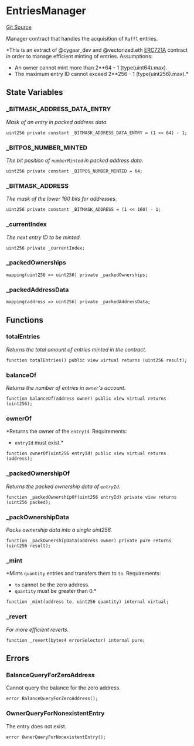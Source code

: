 # EntriesManager
[Git Source](https://github.com/Raffleth/protocol/blob/d0e7a98ac74e241068705b47dbc09c29744e1867/src/abstracts/EntriesManager.sol)

Manager contract that handles the acquisition of `Raffl` entries.

*This is an extract of @cygaar_dev and @vectorized.eth [ERC721A](https://erc721a.org) contract in order to manage
efficient minting of entries.
Assumptions:
- An owner cannot mint more than 2**64 - 1 (type(uint64).max).
- The maximum entry ID cannot exceed 2**256 - 1 (type(uint256).max).*


## State Variables
### _BITMASK_ADDRESS_DATA_ENTRY
*Mask of an entry in packed address data.*


```solidity
uint256 private constant _BITMASK_ADDRESS_DATA_ENTRY = (1 << 64) - 1;
```


### _BITPOS_NUMBER_MINTED
*The bit position of `numberMinted` in packed address data.*


```solidity
uint256 private constant _BITPOS_NUMBER_MINTED = 64;
```


### _BITMASK_ADDRESS
*The mask of the lower 160 bits for addresses.*


```solidity
uint256 private constant _BITMASK_ADDRESS = (1 << 160) - 1;
```


### _currentIndex
*The next entry ID to be minted.*


```solidity
uint256 private _currentIndex;
```


### _packedOwnerships

```solidity
mapping(uint256 => uint256) private _packedOwnerships;
```


### _packedAddressData

```solidity
mapping(address => uint256) private _packedAddressData;
```


## Functions
### totalEntries

*Returns the total amount of entries minted in the contract.*


```solidity
function totalEntries() public view virtual returns (uint256 result);
```

### balanceOf

*Returns the number of entries in `owner`'s account.*


```solidity
function balanceOf(address owner) public view virtual returns (uint256);
```

### ownerOf

*Returns the owner of the `entryId`.
Requirements:
- `entryId` must exist.*


```solidity
function ownerOf(uint256 entryId) public view virtual returns (address);
```

### _packedOwnershipOf

*Returns the packed ownership data of `entryId`.*


```solidity
function _packedOwnershipOf(uint256 entryId) private view returns (uint256 packed);
```

### _packOwnershipData

*Packs ownership data into a single uint256.*


```solidity
function _packOwnershipData(address owner) private pure returns (uint256 result);
```

### _mint

*Mints `quantity` entries and transfers them to `to`.
Requirements:
- `to` cannot be the zero address.
- `quantity` must be greater than 0.*


```solidity
function _mint(address to, uint256 quantity) internal virtual;
```

### _revert

*For more efficient reverts.*


```solidity
function _revert(bytes4 errorSelector) internal pure;
```

## Errors
### BalanceQueryForZeroAddress
Cannot query the balance for the zero address.


```solidity
error BalanceQueryForZeroAddress();
```

### OwnerQueryForNonexistentEntry
The entry does not exist.


```solidity
error OwnerQueryForNonexistentEntry();
```

